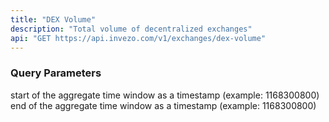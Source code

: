 ```yaml
---
title: "DEX Volume"
description: "Total volume of decentralized exchanges"
api: "GET https://api.invezo.com/v1/exchanges/dex-volume"
---
```

    
### Query Parameters
        
<ParamField query="min" type="int" required>
    start of the aggregate time window as a timestamp (example: 1168300800)
</ParamField>
            
<ParamField query="max" type="int" required>
    end of the aggregate time window as a timestamp (example: 1168300800)
</ParamField>
            